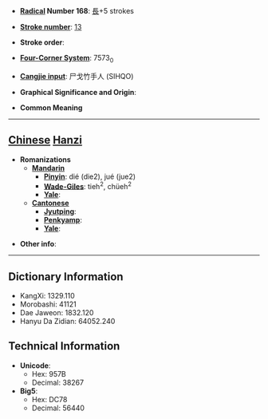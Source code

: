 * '''[[Wiktionary:Chinese radical index| Radical]] Number 168''': [[Wiktionary:Chinese radical index 長|長]]+5 strokes

* '''[[Wiktionary:Chinese total strokes index|Stroke number]]''': [[Wiktionary:Chinese total strokes index 13|13]]

* '''Stroke order''': 

* '''[[Wiktionary:Chinese four corner index|Four-Corner System]]''': 7573<sub>0</sub>

* '''[[Wiktionary:Chinese Cangjie index|Cangjie input]]''': 尸戈竹手人 (SIHQO)

* '''Graphical Significance and Origin''': 

* '''Common Meaning'''

----

== [[Chinese]] [[Hanzi]] ==

* '''Romanizations'''
** '''[[Mandarin]]'''
*** '''[[Pinyin]]''': dié (die2), jué (jue2)
*** '''[[Wade-Giles]]''': tieh<sup>2</sup>, chüeh<sup>2</sup>
*** '''[[Yale]]''': 
** '''[[Cantonese]]'''
*** '''[[Jyutping]]''':
*** '''[[Penkyamp]]''': 
*** '''[[Yale]]''': 

* '''Other info''': 

----

== Dictionary Information ==

* KangXi: 1329.110
* Morobashi: 41121
* Dae Jaweon: 1832.120
* Hanyu Da Zidian: 64052.240

== Technical Information ==

* '''Unicode''':
** Hex: 957B
** Decimal: 38267
* '''Big5''':
** Hex: DC78
** Decimal: 56440